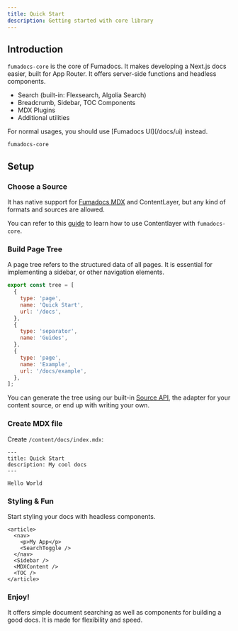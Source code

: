 ```yaml
---
title: Quick Start
description: Getting started with core library
---
```


## Introduction

`fumadocs-core` is the core of Fumadocs. It makes developing a Next.js docs easier, built for
App Router. It offers server-side functions and headless components.

- Search (built-in: Flexsearch, Algolia Search)
- Breadcrumb, Sidebar, TOC Components
- MDX Plugins
- Additional utilities

<Callout title="Tip">
  For normal usages, you should use [Fumadocs UI](/docs/ui) instead.
</Callout>

```package-install
fumadocs-core
```

## Setup

### Choose a Source

It has native support for [Fumadocs MDX](/docs/mdx) and ContentLayer, but any kind of formats and
sources are allowed.

You can refer to this [guide](/docs/headless/contentlayer) to learn how to
use Contentlayer with `fumadocs-core`.

### Build Page Tree

A page tree refers to the structured data of all pages. It is essential for implementing a sidebar, or other navigation elements.

```js
export const tree = [
  {
    type: 'page',
    name: 'Quick Start',
    url: '/docs',
  },
  {
    type: 'separator',
    name: 'Guides',
  },
  {
    type: 'page',
    name: 'Example',
    url: '/docs/example',
  },
];
```

You can generate the tree using our built-in [Source API](/docs/headless/source-api), the adapter for your content source, or end up with
writing your own.

### Create MDX file

Create `/content/docs/index.mdx`:

```mdx
---
title: Quick Start
description: My cool docs
---

Hello World
```

### Styling & Fun

Start styling your docs with headless components.

```mdx
<article>
  <nav>
    <p>My App</p>
    <SearchToggle />
  </nav>
  <Sidebar />
  <MDXContent />
  <TOC />
</article>
```

### Enjoy!

It offers simple document searching as well as components for building a
good docs. It is made for flexibility and speed.

<Cards>

<Card
  title="Breadcrumb"
  href="/docs/headless/components/breadcrumb"
  description="The navigation component at the top of screen"
/>

<Card
  title="TOC"
  href="/docs/headless/components/toc"
  description="A Table of Contents with active anchor observer"
/>

<Card
  title="Sidebar"
  href="/docs/headless/components/sidebar"
  description="The navigation bar at aside of viewport"
/>

<Card
  title="Search"
  href="/docs/headless/search"
  description="Implement document searching"
/>

</Cards>
